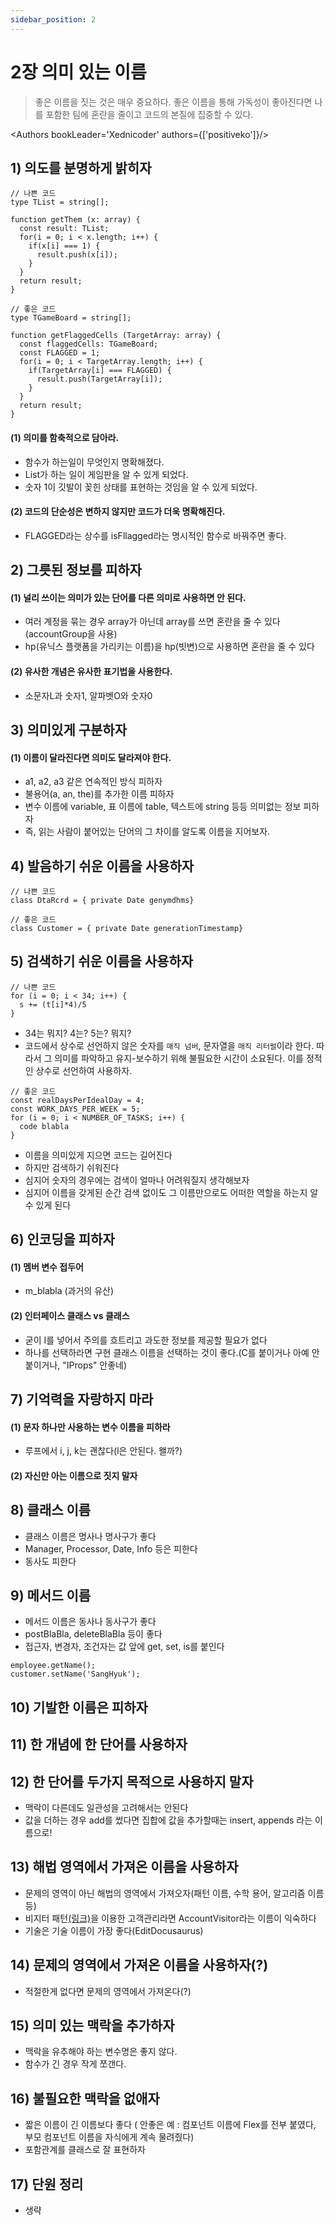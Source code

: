 ```yaml
---
sidebar_position: 2
---
```



# 2장 의미 있는 이름
> 좋은 이름을 짓는 것은 매우 중요하다. 좋은 이름을 통해 가독성이 좋아진다면 나를 포함한 팀에 혼란을 줄이고 코드의 본질에 집중할 수 있다.

<Authors bookLeader='Xednicoder' authors={['positiveko']}/>


## 1) 의도를 분명하게 밝히자

```
// 나쁜 코드
type TList = string[];

function getThem (x: array) {
  const result: TList;
  for(i = 0; i < x.length; i++) {
    if(x[i] === 1) {
      result.push(x[i]);
    }
  }
  return result;
}
```

```
// 좋은 코드
type TGameBoard = string[];

function getFlaggedCells (TargetArray: array) {
  const flaggedCells: TGameBoard;
  const FLAGGED = 1;
  for(i = 0; i < TargetArray.length; i++) {
    if(TargetArray[i] === FLAGGED) {
      result.push(TargetArray[i]);
    }
  }
  return result;
}
```

#### (1) 의미를 함축적으로 담아라.

- 함수가 하는일이 무엇인지 명확해졌다.
- List가 하는 일이 게임판을 알 수 있게 되었다.
- 숫자 1이 깃발이 꽂힌 상태를 표현하는 것임을 알 수 있게 되었다.

#### (2) 코드의 단순성은 변하지 않지만 코드가 더욱 명확해진다.

- FLAGGED라는 상수를 isFllagged라는 명시적인 함수로 바꿔주면 좋다.

## 2) 그릇된 정보를 피하자

#### (1) 널리 쓰이는 의미가 있는 단어를 다른 의미로 사용하면 안 된다.

- 여러 계정을 묶는 경우 array가 아닌데 array를 쓰면 혼란을 줄 수 있다(accountGroup을 사용)
- hp(유닉스 플랫폼을 가리키는 이름)을 hp(빗변)으로 사용하면 혼란을 줄 수 있다

#### (2) 유사한 개념은 유사한 표기법을 사용한다.

- 소문자L과 숫자1, 알파벳O와 숫자0

## 3) 의미있게 구분하자

#### (1) 이름이 달라진다면 의미도 달라져야 한다.

- a1, a2, a3 같은 연속적인 방식 피하자
- 불용어(a, an, the)를 추가한 이름 피하자
- 변수 이름에 variable, 표 이름에 table, 텍스트에 string 등등 의미없는 정보 피하자
- 즉, 읽는 사람이 붙어있는 단어의 그 차이를 알도록 이름을 지어보자.

## 4) 발음하기 쉬운 이름을 사용하자

```
// 나쁜 코드
class DtaRcrd = { private Date genymdhms}
```

```
// 좋은 코드
class Customer = { private Date generationTimestamp}
```

## 5) 검색하기 쉬운 이름을 사용하자

```
// 나쁜 코드
for (i = 0; i < 34; i++) {
  s += (t[i]*4)/5
}
```

- 34는 뭐지? 4는? 5는? 뭐지?
- 코드에서 상수로 선언하지 않은 숫자를 `매직 넘버`, 문자열을 `매직 리터럴`이라 한다. 따라서 그 의미를 파악하고 유지-보수하기 위해 불필요한 시간이 소요된다. 이를 정적인 상수로 선언하여 사용하자.

```
// 좋은 코드
const realDaysPerIdealDay = 4;
const WORK_DAYS_PER_WEEK = 5;
for (i = 0; i < NUMBER_OF_TASKS; i++) {
  code blabla
}
```

- 이름을 의미있게 지으면 코드는 길어진다
- 하지만 검색하기 쉬워진다
- 심지어 숫자의 경우에는 검색이 얼마나 어려워질지 생각해보자
- 심지어 이름을 갖게된 순간 검색 없이도 그 이름만으로도 어떠한 역할을 하는지 알 수 있게 된다

## 6) 인코딩을 피하자

#### (1) 멤버 변수 접두어

- m_blabla (과거의 유산)

#### (2) 인터페이스 클래스 vs 클래스

- 굳이 I를 넣어서 주의를 흐트리고 과도한 정보를 제공할 필요가 없다
- 하나를 선택하라면 구현 클래스 이름을 선택하는 것이 좋다.(C를 붙이거나 아예 안 붙이거나, "IProps" 안좋네)

## 7) 기억력을 자랑하지 마라

#### (1) 문자 하나만 사용하는 변수 이름을 피하라

- 루프에서 i, j, k는 괜찮다(l은 안된다. 왤까?)

#### (2) 자신만 아는 이름으로 짓지 말자

## 8) 클래스 이름

- 클래스 이름은 명사나 명사구가 좋다
- Manager, Processor, Date, Info 등은 피한다
- 동사도 피한다

## 9) 메서드 이름

- 메서드 이름은 동사나 동사구가 좋다
- postBlaBla, deleteBlaBla 등이 좋다
- 접근자, 변경자, 조건자는 값 앞에 get, set, is를 붙인다

```
employee.getName();
customer.setName('SangHyuk');
```

## 10) 기발한 이름은 피하자

## 11) 한 개념에 한 단어를 사용하자

## 12) 한 단어를 두가지 목적으로 사용하지 말자

- 맥락이 다른데도 일관성을 고려해서는 안된다
- 값을 더하는 경우 add를 썼다면 집합에 값을 추가할때는 insert, appends 라는 이름으로!

## 13) 해법 영역에서 가져온 이름을 사용하자

- 문제의 영역이 아닌 해법의 영역에서 가져오자(패턴 이름, 수학 용어, 알고리즘 이름 등)
- 비지터 패턴[(링크)](https://dailyheumsi.tistory.com/216)을 이용한 고객관리라면 AccountVisitor라는 이름이 익숙하다
- 기술은 기술 이름이 가장 좋다(EditDocusaurus)

## 14) 문제의 영역에서 가져온 이름을 사용하자(?)

- 적절한게 없다면 문제의 영역에서 가져온다(?)

## 15) 의미 있는 맥락을 추가하자

- 맥락을 유추해야 하는 변수명은 좋지 않다.
- 함수가 긴 경우 작게 쪼갠다.

## 16) 불필요한 맥락을 없애자

- 짧은 이름이 긴 이름보다 좋다 ( 안좋은 예 : 컴포넌트 이름에 Flex를 전부 붙였다, 부모 컴포넌트 이름을 자식에게 계속 물려줬다)
- 포함관계를 클래스로 잘 표현하자

## 17) 단원 정리

- 생략
